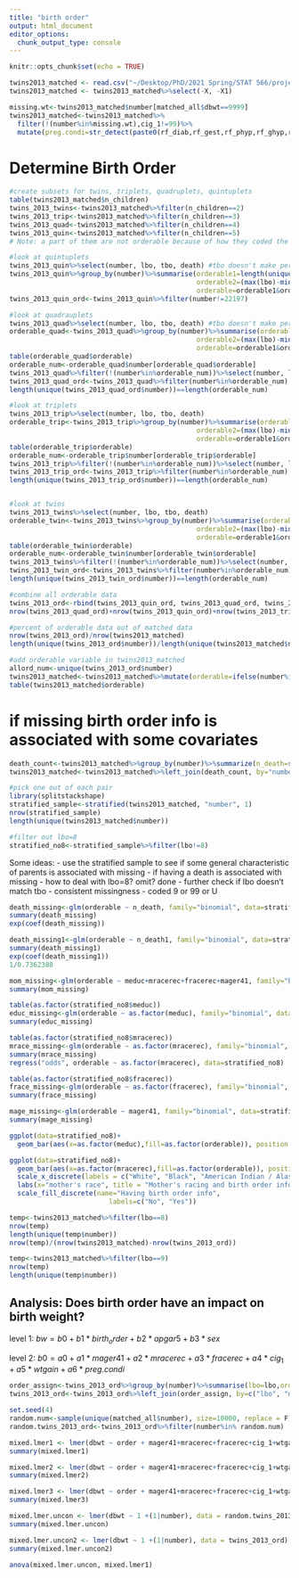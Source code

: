 ```yaml
---
title: "birth order"
output: html_document
editor_options: 
  chunk_output_type: console
---
```


```r
knitr::opts_chunk$set(echo = TRUE)
```

```r
twins2013_matched <- read.csv("~/Desktop/PhD/2021 Spring/STAT 566/project/data/twins_2013_matched.csv")
twins2013_matched <- twins2013_matched%>%select(-X, -X1)

missing.wt<-twins2013_matched$number[matched_all$dbwt==9999]
twins2013_matched<-twins2013_matched%>%
  filter(!(number%in%missing.wt),cig_1!=99)%>%
  mutate(preg.condi=str_detect(paste0(rf_diab,rf_gest,rf_phyp,rf_ghyp,rf_eclam,rf_ppterm,rf_ppoutc,rf_cesar),"Y"))
```

# Determine Birth Order
```r
#create subsets for twins, triplets, quadruplets, quintuplets
table(twins2013_matched$n_children)
twins_2013_twins<-twins2013_matched%>%filter(n_children==2)
twins_2013_trip<-twins2013_matched%>%filter(n_children==3)
twins_2013_quad<-twins2013_matched%>%filter(n_children==4)
twins_2013_quin<-twins2013_matched%>%filter(n_children==5)
# Note: a part of them are not orderable because of how they coded the variable that 8 indicates 8 or more kids

#look at quintuplets 
twins_2013_quin%>%select(number, lbo, tbo, death) #tbo doesn't make perfect sense to me
twins_2013_quin%>%group_by(number)%>%summarise(orderable1=length(unique(lbo))==5,
                                               orderable2=(max(lbo)-min(lbo)==4),
                                               orderable=orderable1&orderable2) #the only problematic one is 22197
twins_2013_quin_ord<-twins_2013_quin%>%filter(number!=22197)

#look at quadrauplets
twins_2013_quad%>%select(number, lbo, tbo, death) #tbo doesn't make perfect sense to me
orderable_quad<-twins_2013_quad%>%group_by(number)%>%summarise(orderable1=length(unique(lbo))==4,
                                               orderable2=(max(lbo)-min(lbo)==3),
                                               orderable=orderable1&orderable2)
table(orderable_quad$orderable)
orderable_num<-orderable_quad$number[orderable_quad$orderable]
twins_2013_quad%>%filter(!(number%in%orderable_num))%>%select(number, lbo, tbo, death)
twins_2013_quad_ord<-twins_2013_quad%>%filter(number%in%orderable_num)
length(unique(twins_2013_quad_ord$number))==length(orderable_num)

#look at triplets
twins_2013_trip%>%select(number, lbo, tbo, death)
orderable_trip<-twins_2013_trip%>%group_by(number)%>%summarise(orderable1=length(unique(lbo))==3,
                                               orderable2=(max(lbo)-min(lbo)==2),
                                               orderable=orderable1&orderable2)
table(orderable_trip$orderable)
orderable_num<-orderable_trip$number[orderable_trip$orderable]
twins_2013_trip%>%filter(!(number%in%orderable_num))%>%select(number, lbo, tbo, death)
twins_2013_trip_ord<-twins_2013_trip%>%filter(number%in%orderable_num)
length(unique(twins_2013_trip_ord$number))==length(orderable_num)


#look at twins
twins_2013_twins%>%select(number, lbo, tbo, death)
orderable_twin<-twins_2013_twins%>%group_by(number)%>%summarise(orderable1=length(unique(lbo))==2,
                                               orderable2=(max(lbo)-min(lbo)==1),
                                               orderable=orderable1&orderable2)
table(orderable_twin$orderable)
orderable_num<-orderable_twin$number[orderable_twin$orderable]
twins_2013_twins%>%filter(!(number%in%orderable_num))%>%select(number, lbo, tbo, death)
twins_2013_twin_ord<-twins_2013_twins%>%filter(number%in%orderable_num)
length(unique(twins_2013_twin_ord$number))==length(orderable_num)

#combine all orderable data
twins_2013_ord<-rbind(twins_2013_quin_ord, twins_2013_quad_ord, twins_2013_trip_ord, twins_2013_twin_ord)
nrow(twins_2013_quad_ord)+nrow(twins_2013_quin_ord)+nrow(twins_2013_trip_ord)+nrow(twins_2013_twin_ord)==nrow(twins_2013_ord)

#percent of orderable data out of matched data
nrow(twins_2013_ord)/nrow(twins2013_matched)
length(unique(twins_2013_ord$number))/length(unique(twins2013_matched$number))

#add orderable variable in twins2013_matched
allord_num<-unique(twins_2013_ord$number)
twins2013_matched<-twins2013_matched%>%mutate(orderable=ifelse(number%in%allord_num,1,0))
table(twins2013_matched$orderable)
```

# if missing birth order info is associated with some covariates

```r
death_count<-twins2013_matched%>%group_by(number)%>%summarize(n_death=sum(death),n_death1=ifelse(n_death>0,1,0))
twins2013_matched<-twins2013_matched%>%left_join(death_count, by="number")

#pick one out of each pair
library(splitstackshape)
stratified_sample<-stratified(twins2013_matched, "number", 1)
nrow(stratified_sample)
length(unique(twins2013_matched$number))

#filter out lbo=8
stratified_no8<-stratified_sample%>%filter(lbo!=8)
```

Some ideas:
  - use the stratified sample to see if some general characteristic of parents is associated with missing
  - if having a death is associated with missing
  - how to deal with lbo=8? omit? done
  - further check if lbo doesn't match tbo
  - consistent missingness - coded 9 or 99 or U

```r
death_missing<-glm(orderable ~ n_death, family="binomial", data=stratified_no8)
summary(death_missing)
exp(coef(death_missing))

death_missing1<-glm(orderable ~ n_death1, family="binomial", data=stratified_no8)
summary(death_missing1)
exp(coef(death_missing1))
1/0.7362388
```

```r
mom_missing<-glm(orderable ~ meduc+mracerec+fracerec+mager41, family="binomial", data=stratified_no8)
summary(mom_missing)

table(as.factor(stratified_no8$meduc))
educ_missing<-glm(orderable ~ as.factor(meduc), family="binomial", data=stratified_no8)
summary(educ_missing)

table(as.factor(stratified_no8$mracerec))
mrace_missing<-glm(orderable ~ as.factor(mracerec), family="binomial", data=stratified_no8)
summary(mrace_missing)
regress("odds", orderable ~ as.factor(mracerec), data=stratified_no8)

table(as.factor(stratified_no8$fracerec))
frace_missing<-glm(orderable ~ as.factor(fracerec), family="binomial", data=stratified_no8)
summary(frace_missing)

mage_missing<-glm(orderable ~ mager41, family="binomial", data=stratified_no8)
summary(mage_missing)
```

```r
ggplot(data=stratified_no8)+
  geom_bar(aes(x=as.factor(meduc),fill=as.factor(orderable)), position = "fill")

ggplot(data=stratified_no8)+
  geom_bar(aes(x=as.factor(mracerec),fill=as.factor(orderable)), position = "fill")+
  scale_x_discrete(labels = c("White", "Black", "American Indian / Alaskan Native", "Asian / Pacific Islander"))+
  labs(x="mother's race", title = "Mother's racing and birth order info")+
  scale_fill_discrete(name="Having birth order info",
                         labels=c("No", "Yes"))

```


```r
temp<-twins2013_matched%>%filter(lbo==8)
nrow(temp)
length(unique(temp$number))
nrow(temp)/(nrow(twins2013_matched)-nrow(twins_2013_ord))

temp<-twins2013_matched%>%filter(lbo==9)
nrow(temp)
length(unique(temp$number))
```

## Analysis: Does birth order have an impact on birth weight?

level 1: $bw=b0+b1*birth_order+b2*apgar5+b3*sex$

level 2: $b0=a0+a1*mager41+a2*mracerec+a3*fracerec+a4*cig_1+a5*wtgain+a6*preg.condi$

```r
order_assign<-twins_2013_ord%>%group_by(number)%>%summarise(lbo=lbo,order=lbo-min(lbo)+1)
twins_2013_ord<-twins_2013_ord%>%left_join(order_assign, by=c("lbo", "number"))

set.seed(4)
random.num<-sample(unique(matched_all$number), size=10000, replace = F)
random.twins_2013_ord<-twins_2013_ord%>%filter(number%in% random.num)

mixed.lmer1 <- lmer(dbwt ~ order + mager41+mracerec+fracerec+cig_1+wtgain+sex+apgar5+preg.condi +(1|number), data = random.twins_2013_ord)
summary(mixed.lmer1)

mixed.lmer2 <- lmer(dbwt ~ order + mager41+mracerec+fracerec+cig_1+wtgain+sex+apgar5+preg.condi +(order|number), data = twins_2013_ord)
summary(mixed.lmer2)

mixed.lmer3 <- lmer(dbwt ~ order + mager41+mracerec+fracerec+cig_1+wtgain+sex+apgar5+preg.condi +(1|number), data = twins_2013_ord)
summary(mixed.lmer3)

mixed.lmer.uncon <- lmer(dbwt ~ 1 +(1|number), data = random.twins_2013_ord)
summary(mixed.lmer.uncon)

mixed.lmer.uncon2 <- lmer(dbwt ~ 1 +(1|number), data = twins_2013_ord)
summary(mixed.lmer.uncon2)

anova(mixed.lmer.uncon, mixed.lmer1)
```



























